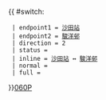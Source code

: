{{ #switch: {{{format|}}}
  | endpoint1 = [[沙田站]]
  | endpoint2 = [[駿洋邨]]
  | direction = 2
  | status = {{HK Bus Status|P}}
  | inline = [[沙田站]] ↔ [[駿洋邨]]
  | normal =
  | full =
}}<noinclude>[[category:新界專線小巴路線模板|060P]]</noinclude>